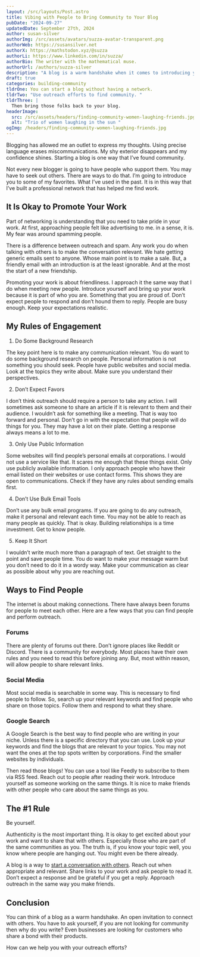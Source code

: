 ```yaml
---
layout: /src/layouts/Post.astro
title: Vibing with People to Bring Community to Your Blog
pubDate: "2024-09-27"
updatedDate: September 27th, 2024
author: susan-silver
authorImg: /src/assets/avatars/suzza-avatar-transparent.png
authorWeb: https://susansilver.net
authorX: https://mathstodon.xyz/@suzza
authorLi: https://www.linkedin.com/in/suzza/
authorBio: The writer with the mathematical muse.
authorUrl: /authors/suzza-silver
description: "A blog is a warm handshake when it comes to introducing yourself to new people. Find the ones you vibe with who will offer you support and a community. "
draft: true
categories: building-community
tldrOne: You can start a blog without having a network.
tldrTwo: "Use outreach efforts to find community. "
tldrThree: |
  Then bring those folks back to your blog.
headerImage:
  src: /src/assets/headers/finding-community-women-laughing-friends.jpg
  alt: "Trio of women laughing in the sun "
ogImg: /headers/finding-community-women-laughing-friends.jpg
---
```


Blogging has allowed me an outlet to express my thoughts. Using precise language erases miscommunications. My shy exterior disappears and my confidence shines. Starting a blog is one way that I’ve found community.

Not every new blogger is going to have people who support them. You may have to seek out others. There are ways to do that. I’m going to introduce you to some of my favorites. What I’ve used in the past. It is in this way that I’ve built a professional network that has helped me find work.

## It Is Okay to Promote Your Work

Part of networking is understanding that you need to take pride in your work. At first, approaching people felt like advertising to me. in a sense, it is. My fear was around spamming people.

There is a difference between outreach and spam. Any work you do when talking with others is to make the conversation relevant. We hate getting generic emails sent to anyone. Whose main point is to make a sale. But, a friendly email with an introduction is at the least ignorable. And at the most the start of a new friendship.

Promoting your work is about friendliness. I approach it the same way that I do when meeting new people. Introduce yourself and bring up your work because it is part of who you are. Something that you are proud of. Don’t expect people to respond and don’t hound them to reply. People are busy enough. Keep your expectations realistic.

## My Rules of Engagement

1. Do Some Background Research

The key point here is to make any communication relevant. You do want to do some background research on people. Personal information is not something you should seek. People have public websites and social media. Look at the topics they write about. Make sure you understand their perspectives.

2. Don’t Expect Favors

I don’t think outreach should require a person to take any action. I will sometimes ask someone to share an article if it is relevant to them and their audience. I wouldn’t ask for something like a meeting. That is way too forward and personal. Don’t go in with the expectation that people will do things for you. They may have a lot on their plate. Getting a response always means a lot to me.

3. Only Use Public Information

Some websites will find people’s personal emails at corporations. I would not use a service like that. It scares me enough that these things exist. Only use publicly available information. I only approach people who have their email listed on their websites or use contact forms. This shows they are open to communications. Check if they have any rules about sending emails first.

4. Don’t Use Bulk Email Tools

Don’t use any bulk email programs. If you are going to do any outreach, make it personal and relevant each time. You may not be able to reach as many people as quickly. That is okay. Building relationships is a time investment. Get to know people.

5. Keep It Short

I wouldn’t write much more than a paragraph of text. Get straight to the point and save people time. You do want to make your message warm but you don’t need to do it in a wordy way. Make your communication as clear as possible about why you are reaching out.

## Ways to Find People

The internet is about making connections. There have always been forums for people to meet each other. Here are a few ways that you can find people and perform outreach.

### Forums

There are plenty of forums out there. Don’t ignore places like Reddit or Discord. There is a community for everybody. Most places have their own rules and you need to read this before joining any. But, most within reason, will allow people to share relevant links.

### Social Media

Most social media is searchable in some way. This is necessary to find people to follow. So, search up your relevant keywords and find people who share on those topics. Follow them and respond to what they share.

### Google Search

A Google Search is the best way to find people who are writing in your niche. Unless there is a specific directory that you can use. Look up your keywords and find the blogs that are relevant to your topics. You may not want the ones at the top spots written by corporations. Find the smaller websites by individuals.

Then read those blogs! You can use a tool like Feedly to subscribe to them via RSS feed. Reach out to people after reading their work. Introduce yourself as someone working on the same things. It is nice to make friends with other people who care about the same things as you.

## **The #1 Rule**

Be yourself.

Authenticity is the most important thing. It is okay to get excited about your work and want to share that with others. Especially those who are part of the same communities as you. The truth is, if you know your topic well, you know where people are hanging out. You might even be there already.

A blog is a way to [start a conversation with others](https://www.linkedin.com/pulse/blogging-key-professional-networking-leads-suzza-silver-djhuf/?trackingId=zbIzLmSmQEqpDzawZIjOYg%3D%3D). Reach out when appropriate and relevant. Share links to your work and ask people to read it. Don’t expect a response and be grateful if you get a reply. Approach outreach in the same way you make friends.

## Conclusion

You can think of a blog as a warm handshake. An open invitation to connect with others. You have to ask yourself, if you are not looking for community then why do you write? Even businesses are looking for customers who share a bond with their products.

How can we help you with your outreach efforts?
